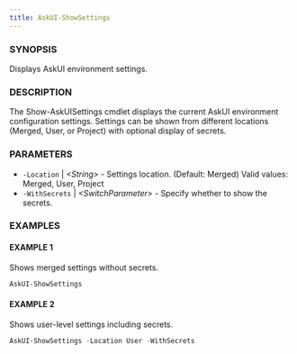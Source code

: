 ---
title: AskUI-ShowSettings
---


### SYNOPSIS

Displays AskUI environment settings.

### DESCRIPTION

The Show-AskUISettings cmdlet displays the current AskUI environment configuration settings.
Settings can be shown from different locations (Merged, User, or Project) with optional display of secrets.

### PARAMETERS

- `-Location` | _&lt;String&gt;_ - Settings location. (Default: Merged)
Valid values: Merged, User, Project 
- `-WithSecrets` | _&lt;SwitchParameter&gt;_ - Specify whether to show the secrets.

### EXAMPLES

#### EXAMPLE 1

Shows merged settings without secrets.

```powershell
AskUI-ShowSettings
```
 
#### EXAMPLE 2

Shows user-level settings including secrets.

```powershell
AskUI-ShowSettings -Location User -WithSecrets
```

